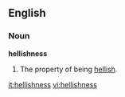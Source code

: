 ==English==
===Noun===
'''hellishness'''

#The property of being [[hellish]].

[[it:hellishness]]
[[vi:hellishness]]